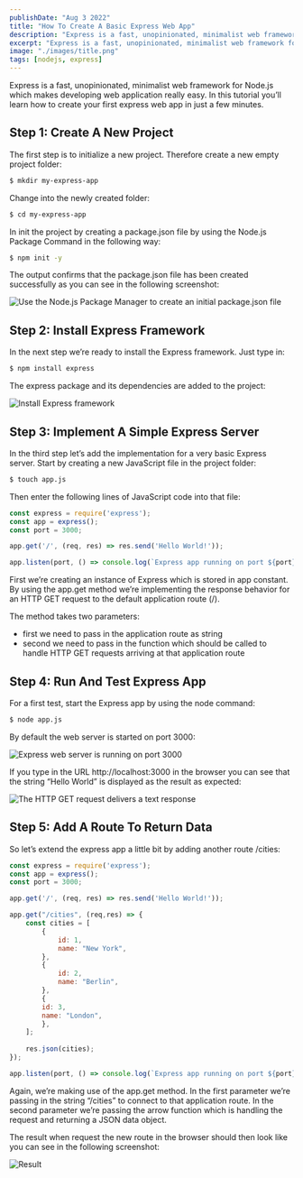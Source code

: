 ```yaml
---
publishDate: "Aug 3 2022"
title: "How To Create A Basic Express Web App"
description: "Express is a fast, unopinionated, minimalist web framework for Node.js which makes developing web application really easy. In this tutorial you’ll learn how to create your first express web app in just a few minutes."
excerpt: "Express is a fast, unopinionated, minimalist web framework for Node.js which makes developing web application really easy. In this tutorial you’ll learn how to create your first express web app in just a few minutes."
image: "./images/title.png"
tags: [nodejs, express]
---
```


Express is a fast, unopinionated, minimalist web framework for Node.js which makes developing web application really easy. In this tutorial you’ll learn how to create your first express web app in just a few minutes.

## Step 1: Create A New Project

The first step is to initialize a new project. Therefore create a new empty project folder:

```bash
$ mkdir my-express-app
```

Change into the newly created folder:

```bash
$ cd my-express-app
```

In init the project by creating a package.json file by using the Node.js Package Command in the following way:

```bash
$ npm init -y
```

The output confirms that the package.json file has been created successfully as you can see in the following screenshot:

![Use the Node.js Package Manager to create an initial package.json file](./images/10.png)

## Step 2: Install Express Framework

In the next step we’re ready to install the Express framework. Just type in:

```bash
$ npm install express
```

The express package and its dependencies are added to the project:

![Install Express framework](./images/20.png)

## Step 3: Implement A Simple Express Server

In the third step let’s add the implementation for a very basic Express server. Start by creating a new JavaScript file in the project folder:

```bash
$ touch app.js
```

Then enter the following lines of JavaScript code into that file:

```js
const express = require('express');
const app = express();
const port = 3000;

app.get('/', (req, res) => res.send('Hello World!'));

app.listen(port, () => console.log(`Express app running on port ${port}!`));
```

First we’re creating an instance of Express which is stored in app constant. By using the app.get method we’re implementing the response behavior for an HTTP GET request to the default application route (/).

The method takes two parameters:

- first we need to pass in the application route as string
- second we need to pass in the function which should be called to handle HTTP GET requests arriving at that application route

## Step 4: Run And Test Express App

For a first test, start the Express app by using the node command:

```bash
$ node app.js
```

By default the web server is started on port 3000:

![Express web server is running on port 3000](./images/30.png)

If you type in the URL http://localhost:3000 in the browser you can see that the string “Hello World” is displayed as the result as expected:

![The HTTP GET request delivers a text response](./images/45.png)

## Step 5: Add A Route To Return Data

So let’s extend the express app a little bit by adding another route /cities:

```js
const express = require('express');
const app = express();
const port = 3000;

app.get('/', (req, res) => res.send('Hello World!'));

app.get("/cities", (req,res) => {
    const cities = [
        {
            id: 1,
            name: "New York",
        },
        {
            id: 2,
            name: "Berlin",
        },
        {
        id: 3,
        name: "London",
        },
    ];
  
    res.json(cities);
});

app.listen(port, () => console.log(`Express app running on port ${port}!`));
```

Again, we’re making use of the app.get method. In the first parameter we’re passing in the string “/cities” to connect to that application route. In the second parameter we’re passing the arrow function which is handling the request and returning a JSON data object.

The result when request the new route in the browser should then look like you can see in the following screenshot:

![Result](./images/50.png)



